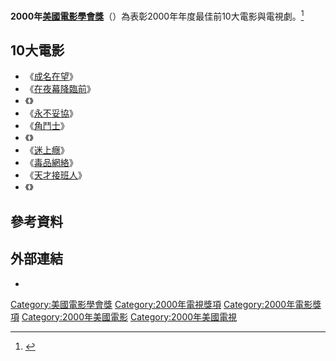 '''2000年[[美國電影學會|美國電影學會獎]]'''（{{lang-en|'''American Film Institute Awards 2000'''}}）為表彰2000年年度最佳前10大電影與電視劇。<ref>{{Cite web|url=http://www.afi.com/afiawards/AFIAwards00.aspx|title=American Film Institute|accessdate=2018-04-26|work=www.afi.com|archive-url=https://web.archive.org/web/20130119103408/http://afi.com/afiawards/AFIAwards00.aspx|archive-date=2013-01-19|dead-url=yes}}</ref>

== 10大電影 ==
*《[[成名在望|成名在望]]》
*《[[在夜幕降臨前|在夜幕降臨前]]》
*《{{link-en|人狗對對碰|Best in Show (film)}}》
*《[[永不妥協|永不妥協]]》
*《[[角鬥士_(電影)|角鬥士]]》
*《{{link-en|失戀排行榜|High Fidelity (film)}}》
*《[[迷上癮|迷上癮]]》
*《[[毒品網絡|毒品網絡]]》
*《[[天才接班人|天才接班人]]》
*《{{link-en|我辦事，你放心|You Can Count on Me}}》

== 參考資料 ==
{{reflist}}

== 外部連結 ==
*{{Official|http://www.afi.com/}}{{en}}

{{美國電影學會獎}}

[[Category:美國電影學會獎|Category:美國電影學會獎]]
[[Category:2000年電視獎項|Category:2000年電視獎項]]
[[Category:2000年電影獎項|Category:2000年電影獎項]]
[[Category:2000年美國電影|Category:2000年美國電影]]
[[Category:2000年美國電視|Category:2000年美國電視]]